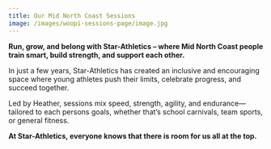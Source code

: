 ```yaml
---
title: Our Mid North Coast Sessions
image: /images/woopi-sessions-page/image.jpg
---
```

**Run, grow, and belong with Star-Athletics – where Mid North Coast people train smart, build strength, and support each other.**

In just a few years, Star-Athletics has created an inclusive and encouraging space where young athletes push their limits, celebrate progress, and succeed together.

Led by Heather, sessions mix speed, strength, agility, and endurance—tailored to each persons goals, whether that’s school carnivals, team sports, or general fitness.

**At Star-Athletics, everyone knows that there is room for us all at the top.**&#x20;
